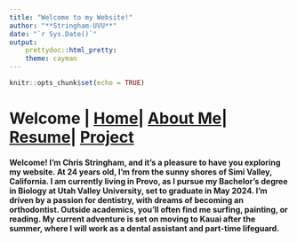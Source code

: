 ```yaml
---
title: "Welcome to my Website!"
author: "**Stringham-UVU**"
date: "`r Sys.Date()`"
output:
    prettydoc::html_pretty:
    theme: cayman
---
```


```r
knitr::opts_chunk$set(echo = TRUE)
```

# Welcome | [Home](ContactInfo.html)| [About Me](AboutMe.html)| [Resume]()| [Project]()

#### Welcome! I'm Chris Stringham, and it's a pleasure to have you exploring my website. At 24 years old, I'm from the sunny shores of Simi Valley, California. I am currently living in Provo, as I pursue my Bachelor's degree in Biology at Utah Valley University, set to graduate in May 2024. I'm driven by a passion for dentistry, with dreams of becoming an orthodontist. Outside academics, you'll often find me surfing, painting, or reading. My current adventure is set on moving to Kauai after the summer, where I will work as a dental assistant and part-time lifeguard.
